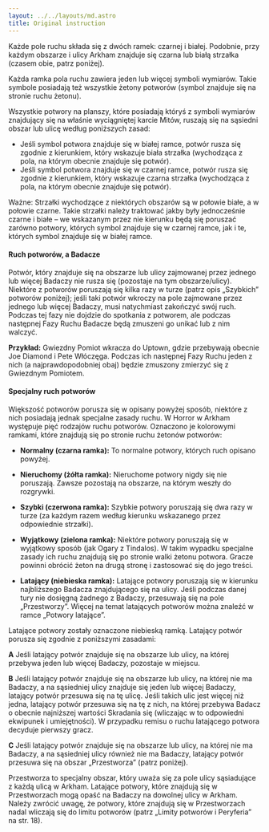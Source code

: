 ```yaml
---
layout: ../../layouts/md.astro
title: Original instruction
---
```


Każde pole ruchu składa się z dwóch ramek: czarnej i białej. Podobnie, przy każdym obszarze i ulicy Arkham znajduje się czarna lub białą strzałka (czasem obie, patrz poniżej).

Każda ramka pola ruchu zawiera jeden lub więcej symboli wymiarów. Takie symbole posiadają też wszystkie żetony potworów (symbol znajduje się na stronie ruchu żetonu).

Wszystkie potwory na planszy, które posiadają któryś z symboli wymiarów znajdujący się na właśnie wyciągniętej karcie Mitów, ruszają się na sąsiedni obszar lub ulicę według poniższych zasad:

- Jeśli symbol potwora znajduje się w białej ramce, potwór rusza się zgodnie z kierunkiem, który wskazuje biała strzałka (wychodząca z pola, na którym obecnie znajduje się potwór).
- Jeśli symbol potwora znajduje się w czarnej ramce, potwór rusza się zgodnie z kierunkiem, który wskazuje czarna strzałka (wychodząca z pola, na którym obecnie znajduje się potwór).

Ważne: Strzałki wychodzące z niektórych obszarów są w połowie białe, a w połowie czarne. Takie strzałki należy traktować jakby były jednocześnie czarne i białe – we wskazanym przez nie kierunku będą się poruszać zarówno potwory, których symbol znajduje się w czarnej ramce, jak i te, których symbol znajduje się w białej ramce.

#### Ruch potworów, a Badacze

Potwór, który znajduje się na obszarze lub ulicy zajmowanej przez jednego lub więcej Badaczy nie rusza się (pozostaje na tym obszarze/ulicy). Niektóre z potworów poruszają się kilka razy w turze (patrz opis „Szybkich” potworów poniżej); jeśli taki potwór wkroczy na pole zajmowane przez jednego lub więcej Badaczy, musi natychmiast zakończyć swój ruch. Podczas tej fazy nie dojdzie do spotkania z potworem, ale podczas następnej Fazy Ruchu Badacze będą zmuszeni go unikać lub z nim walczyć.

**Przykład:** Gwiezdny Pomiot wkracza do Uptown, gdzie przebywają obecnie Joe Diamond i Pete Włóczęga. Podczas ich następnej Fazy Ruchu jeden z nich (a najprawdopodobniej obaj) będzie zmuszony zmierzyć się z Gwiezdnym Pomiotem.

#### Specjalny ruch potworów

Większość potworów porusza się w opisany powyżej sposób, niektóre z nich posiadają jednak specjalne zasady ruchu. W Horror w Arkham występuje pięć rodzajów ruchu potworów. Oznaczono je kolorowymi ramkami, które znajdują się po stronie ruchu żetonów potworów:

- **Normalny (czarna ramka):** To normalne potwory, których ruch opisano powyżej.
- **Nieruchomy (żółta ramka):** Nieruchome potwory nigdy się nie poruszają. Zawsze pozostają na obszarze, na którym weszły do rozgrywki.
- **Szybki (czerwona ramka):** Szybkie potwory poruszają się dwa razy w turze (za każdym razem według kierunku wskazanego przez odpowiednie strzałki).

- **Wyjątkowy (zielona ramka):** Niektóre potwory poruszają się w wyjątkowy sposób (jak Ogary z Tindalos). W takim wypadku specjalne zasady ich ruchu znajdują się po stronie walki żetonu potwora. Gracze powinni obrócić żeton na drugą stronę i zastosować się do jego treści.

- **Latający (niebieska ramka):** Latające potwory poruszają się w kierunku najbliższego Badacza znajdującego się na ulicy. Jeśli podczas danej tury nie dosięgną żadnego z Badaczy, przesuwają się na pole „Przestworzy”. Więcej na temat latających potworów można znaleźć w ramce „Potwory latające”.


<Notice header="Potwory latające">

Latające potwory zostały oznaczone niebieską ramką. Latający potwór porusza się zgodnie z poniższymi zasadami:

**A** Jeśli latający potwór znajduje się na obszarze lub ulicy, na której przebywa jeden lub więcej Badaczy, pozostaje w miejscu.

**B** Jeśli latający potwór znajduje się na obszarze lub ulicy, na której nie ma Badaczy, a na sąsiedniej ulicy znajduje się jeden lub więcej Badaczy, latający potwór przesuwa się na tę ulicę. Jeśli takich ulic jest więcej niż jedna, latający potwór przesuwa się na tę z nich, na której przebywa Badacz o obecnie najniższej wartości Skradania się (wliczając w to odpowiedni ekwipunek i umiejętności). W przypadku remisu o ruchu latającego potwora decyduje pierwszy gracz.

**C** Jeśli latający potwór znajduje się na obszarze lub ulicy, na której nie ma Badaczy, a na sąsiedniej ulicy również nie ma Badaczy, latający potwór przesuwa się na obszar „Przestworza” (patrz poniżej).
</Notice>

<Notice header="Przestworza">
Przestworza to specjalny obszar, który uważa się za pole ulicy sąsiadujące z każdą ulicą w Arkham. Latające potwory, które znajdują się w Przestworzach mogą opaść na Badaczy na dowolnej ulicy w Arkham. Należy zwrócić uwagę, że potwory, które znajdują się w Przestworzach nadal wliczają się do limitu potworów (patrz „Limity potworów i Peryferia” na str. 18).
</Notice>